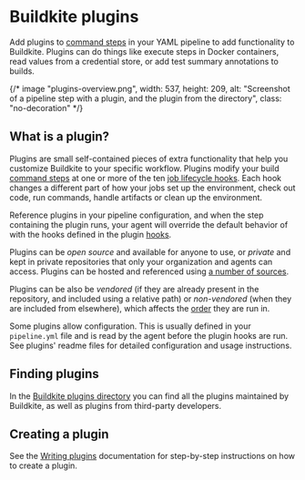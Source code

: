 # Buildkite plugins

Add plugins to [command steps](/docs/pipelines/command-step) in your YAML pipeline to add functionality to Buildkite. Plugins can do things like execute steps in Docker containers, read values from a credential store, or add test summary annotations to builds.

{/* image "plugins-overview.png", width: 537, height: 209, alt: "Screenshot of a pipeline step with a plugin, and the plugin from the directory", class: "no-decoration" */}


## What is a plugin?

Plugins are small self-contained pieces of extra functionality that help you customize Buildkite to your specific workflow. Plugins modify your build [command steps](/docs/pipelines/command-step) at one or more of the ten [job lifecycle hooks](/docs/agent/v3/hooks). Each hook changes a different part of how your jobs set up the environment, check out code, run commands, handle artifacts or clean up the environment.

Reference plugins in your pipeline configuration, and when the step containing the plugin runs, your agent will override the default behavior of with the hooks defined in the plugin [hooks](/docs/agent/v3/hooks).

Plugins can be *open source* and available for anyone to use, or *private* and kept in private repositories that only your organization and agents can access. Plugins can be hosted and referenced using [a number of sources](/docs/plugins/using#plugin-sources).

Plugins can be also be *vendored* (if they are already present in the repository,
and included using a relative path) or *non-vendored* (when they are included
from elsewhere), which affects the [order](/docs/agent/v3/hooks#job-lifecycle-hooks) they are run in.

Some plugins allow configuration. This is usually defined in your `pipeline.yml` file and is read by the agent before the plugin hooks are run. See plugins' readme files for detailed configuration and usage instructions.

## Finding plugins

In the [Buildkite plugins directory](/docs/plugins/directory) you can find all the plugins maintained by Buildkite, as well as plugins from third-party developers.

## Creating a plugin

See the [Writing plugins](/docs/plugins/writing) documentation for step-by-step instructions on how to create a plugin.
